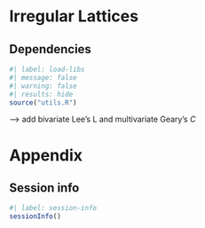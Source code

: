 # Irregular Lattices

## Dependencies

```r
#| label: load-libs
#| message: false
#| warning: false
#| results: hide
source("utils.R")
```

--> add bivariate Lee's L and multivariate Geary's $C$

# Appendix

## Session info

```r
#| label: session-info
sessionInfo()
```
